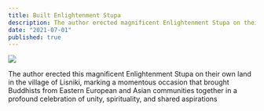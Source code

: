 ```yaml
---
title: Built Enlightenment Stupa
description: The author erected magnificent Enlightenment Stupa on their own land in the village of Lisniki, marking a momentous occasion that brought Buddhists from Eastern European and Asian communities together in a profound celebration of unity, spirituality, and shared aspirations.
date: "2021-07-01"
published: true
---
```



![](/project-geryurt.jpg)

The author erected this magnificent Enlightenment Stupa on their own land in the village of Lisniki, marking a momentous occasion that brought Buddhists from Eastern European and Asian communities together in a profound celebration of unity, spirituality, and shared aspirations
